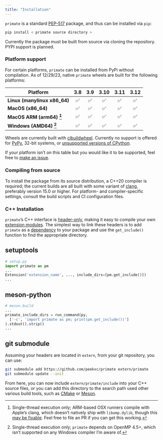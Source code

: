 ```yaml
---
title: "Installation"
---
```


`primate` is a standard [PEP-517](https://peps.python.org/pep-0517/) package, and thus can be installed via `pip`: 

```python
pip install < primate source directory >
```

Currently the package must be built from source via cloning the repository. PYPI support is planned. 

<!-- https://stackoverflow.com/questions/122906s39/quantifiable-metrics-benchmarks-on-the-usage-of-header-only-c-libraries/13593041#13593041 -->

### Platform support

<!-- Platform-specific wheels are currently built with cibuildwheel and uploaded to PyPI.  -->
For certain platforms, `primate` can be installed from PyPi without compilation. As of 12/29/23, native `primate` wheels are built for the following platforms:

| Platform                          | 3.8 | 3.9 | 3.10 | 3.11 | 3.12 |
|-----------------------------------|:---:|:---:|:----:|:----:|:----:|
| **Linux (manylinux x86_64)**      | ✅  | ✅  | ✅   | ✅   | ✅   |
| **MacOS (x86_64)**                | ✅  | ✅  | ✅   | ✅   | ✅   |
| **MacOS ARM (arm64) [^1]**        | ✅  | ✅  | ✅   | ✅   | ✅   |
| **Windows (AMD64) [^2]**          | ✅  | ✅  | ✅   | ✅   | ✅   |

Wheels are currently built with [cibuildwheel](https://cibuildwheel.readthedocs.io/en/stable/).
Currently no support is offered for [PyPy](https://www.pypy.org/), 32-bit systems, or [unsupported versions of CPython](https://devguide.python.org/versions/#supported-versions). 

If your platform isn't on this table but you would like it to be supported, feel free to [make an issue](https://github.com/peekxc/primate). 

[^1]: Single-thread execution only; ARM-based OSX runners compile with Apple's clang, which doesn't natively ship with `libomp.dylib`, though this [may be fixable](https://mac.r-project.org/openmp/). Feel free to file an PR if you can get this working.  
[^2]: Single-thread execution only; `primate` depends on OpenMP 4.5+, which isn't supported on any Windows compiler I'm aware of. 

### Compiling from source

To install the package from its source distribution, a C++20 compiler is required; the current builds are all built with some variant of [clang](https://clang.llvm.org/), preferably version 15.0 or higher. For platform- and compiler-specific settings, consult the build scripts and CI configuration files.

### C++ Installation

`primate`'s C++ interface is [header-only](https://en.wikipedia.org/wiki/Header-only), making it easy to compile your own [extension modules](https://docs.python.org/3/extending/extending.html). The simplest way to link these headers is to add `primate` as a [dependency](https://peps.python.org/pep-0631/) to your package and use the `get_include()` function to find the appropriate directory.

::: {.panel-tabset}
## setuptools 

```python
# setup.py
import primate as pm
...
Extension('extension_name', ..., include_dirs=[pm.get_include()])
...
```

## meson-python

```python
# meson.build
...
primate_include_dirs = run_command(py, 
  ['-c', 'import primate as pm; print(pm.get_include())']
).stdout().strip()
...
```

## git submodule 

Assuming your headers are located in `extern`, from your git repository, you can use: 

```bash
git submodule add https://github.com/peekxc/primate extern/primate
git submodule update --init
```

From here, you can now include `extern/primate/include` into your C++ source files, or you can add this directory to the search path used other various build tools, such as [CMake](https://cmake.org/) or [Meson](https://mesonbuild.com/).

::: 
